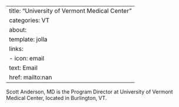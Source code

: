 
---
title: "University of Vermont Medical Center"
categories: VT
about:
  template: jolla
  links:
    - icon: email
      text: Email
      href: mailto:nan
---

Scott Anderson, MD is the Program Director at University of Vermont Medical Center, located in Burlington, VT. 
